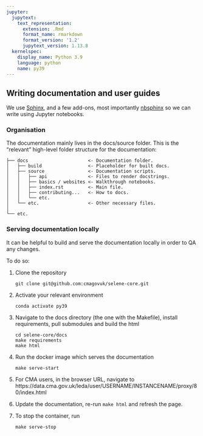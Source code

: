 ```yaml
---
jupyter:
  jupytext:
    text_representation:
      extension: .Rmd
      format_name: rmarkdown
      format_version: '1.2'
      jupytext_version: 1.13.8
  kernelspec:
    display_name: Python 3.9
    language: python
    name: py39
---
```


## Writing documentation and user guides

We use [Sphinx](https://www.sphinx-doc.org/en/master/), and a few add-ons, most importantly [nbsphinx](https://nbsphinx.readthedocs.io/) so we can write using Jupyter notebooks.


### Organisation

The documentation mainly lives in the docs/source folder. This is the "relevant" high-level folder structure for the documentation:

```
├── docs                      <- Documentation folder.
│   ├── build                 <- Placeholder for built docs.
│   ├── source                <- Documentation scripts.
│   │   ├── api               <- Files to render docstrings.
│   │   ├── basics / websites <- Walkthrough notebooks.
│   │   ├── index.rst         <- Main file.
│   │   ├── contributing...   <- How to docs.
│   │   └── etc.
│   └── etc.                  <- Other necessary files.
│
└── etc.
```


### Serving documentation locally

It can be helpful to build and serve the documentation locally in order to QA any changes. 

To do so:

1. Clone the repository
   ```
   git clone git@github.com:cmagovuk/selene-core.git
   ```
2. Activate your relevant environment
   ```
   conda activate py39
   ```
3. Navigate to the docs directory (the one with the Makefile), install requirements, pull submodules and build the html
   ```
   cd selene-core/docs
   make requirements
   make html
   ```
4. Run the docker image which serves the documentation
   ```
   make serve-start
   ```
5. For CMA users, in the browser URL, navigate to https://data.cma.gov.uk/leda/user/USERNAME/INSTANCENAME/proxy/80/index.html
6. Update the documentation, re-run `make html` and refresh the page.
7. To stop the container, run 
   ```
   make serve-stop
   ````
